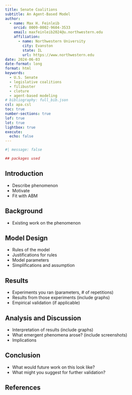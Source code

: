 ```yaml
---
title: Senate Coalitions
subtitle: An Agent-Based Model
author: 
  - name: Max H. Feinleib
    orcid: 0009-0002-9604-3533
    email: maxfeinleib2024@u.northwestern.edu
    affiliation:
      - name: Northwestern University
        city: Evanston
        state: IL
        url: https://www.northwestern.edu
date: 2024-06-03
date-format: long
format: html
keywords: 
  - U.S. Senate
  - legislative coalitions
  - filibuster
  - cloture
  - agent-based modeling
# bibliography: full_bib.json
csl: apa.csl
toc: true
number-sections: true
lof: true
lot: true
lightbox: true
execute:
  echo: false
---
```


\pagebreak

```r
#| message: false

## packages used
```


## Introduction

* Describe phenomenon
* Motivate
* Fit with ABM

## Background

* Existing work on the phenomenon

## Model Design

* Rules of the model
* Justifications for rules
* Model parameters
* Simplifications and assumption

## Results

* Experiments you ran (parameters, # of repetitions)
* Results from those experiments (include graphs)
* Empirical validation (if applicable)

## Analysis and Discussion

* Interpretation of results (include graphs)
* What emergent phenomena arose? (include screenshots)
* Implications

## Conclusion

* What would future work on this look like?
* What might you suggest for further validation?

\pagebreak

## References {.appendix}
